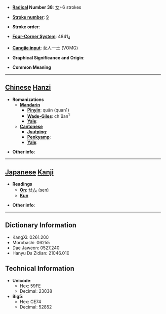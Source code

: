 * '''[[Wiktionary:Chinese radical index| Radical]] Number 38''': [[Wiktionary:Chinese radical index 女|女]]+6 strokes

* '''[[Wiktionary:Chinese total strokes index|Stroke number]]''': [[Wiktionary:Chinese total strokes index 9|9]]

* '''Stroke order''': 

* '''[[Wiktionary:Chinese four corner index|Four-Corner System]]''': 4841<sub>4</sub>

* '''[[Wiktionary:Chinese Cangjie index|Cangjie input]]''': 女人一土 (VOMG)

* '''Graphical Significance and Origin''': 

* '''Common Meaning'''

----

== [[Chinese]] [[Hanzi]] ==

* '''Romanizations'''
** '''[[Mandarin]]'''
*** '''[[Pinyin]]''': quān (quan1)
*** '''[[Wade-Giles]]''': ch'üan<sup>1</sup>
*** '''[[Yale]]''': 
** '''[[Cantonese]]'''
*** '''[[Jyutping]]''':
*** '''[[Penkyamp]]''': 
*** '''[[Yale]]''': 

* '''Other info''': 

----

== [[Japanese]] [[Kanji]] ==

* '''Readings'''
** '''[[On]]''': [[せん]] (sen)
** '''[[Kun]]''': 

* '''Other info''':  

----

== Dictionary Information ==

* KangXi: 0261.200
* Morobashi: 06255
* Dae Jaweon: 0527.240
* Hanyu Da Zidian: 21046.010

== Technical Information ==

* '''Unicode''':
** Hex: 59FE
** Decimal: 23038
* '''Big5''':
** Hex: CE74
** Decimal: 52852